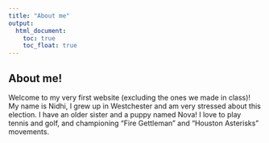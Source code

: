 ```yaml
---
title: "About me"
output:
  html_document:
    toc: true
    toc_float: true
---
```


## About me!

Welcome to my very first website (excluding the ones we made in class)! My name is Nidhi, I grew up in Westchester and am very stressed about this election. I have an older sister and a puppy named Nova! I love to play tennis and golf, and championing "Fire Gettleman" and "Houston Asterisks" movements.  



  
